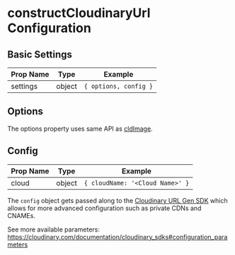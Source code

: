 

<Head>
  <title>constructCloudinaryUrl Configuration - Next Cloudinary</title>
  <meta name="og:title" content="constructCloudinaryUrl Configuration - Next Cloudinary" />
  <meta name="og:url" content={`https://next-cloudinary.spacejelly.dev/helpers/constructcloudinaryurl/configuration`} />
</Head>

<OgImage
  title="constructCloudinaryUrl Configuration"
  twitterTitle="constructCloudinaryUrl Configuration"
/>

# constructCloudinaryUrl Configuration

## Basic Settings

| Prop Name          | Type               | Example                      |
|--------------------|--------------------|------------------------------|
| settings           | object             | `{ options, config }`        |

## Options

The options property uses same API as [cldImage](/components/cldimage/basic-usage).


## Config

| Prop Name          | Type               | Example                      |
|--------------------|--------------------|------------------------------|
| cloud              | object             | `{ cloudName: '<Cloud Name>' }` |

The `config` object gets passed along to the [Cloudinary URL Gen SDK](https://github.com/cloudinary/js-url-gen) which allows for more advanced configuration such as private CDNs and CNAMEs.

See more available parameters: <https://cloudinary.com/documentation/cloudinary_sdks#configuration_parameters>

